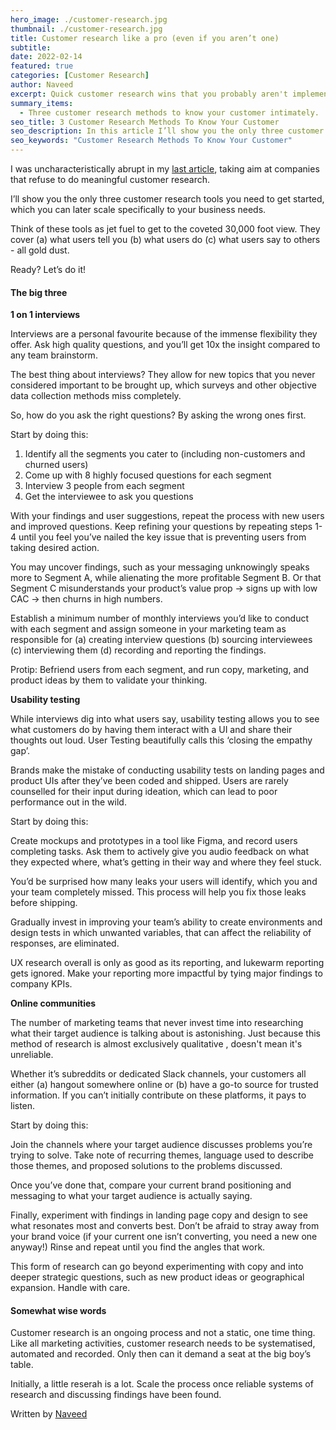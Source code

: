 ```yaml
---
hero_image: ./customer-research.jpg
thumbnail: ./customer-research.jpg
title: Customer research like a pro (even if you aren’t one)
subtitle:
date: 2022-02-14
featured: true
categories: [Customer Research]
author: Naveed
excerpt: Quick customer research wins that you probably aren't implementing.
summary_items:
  - Three customer research methods to know your customer intimately.
seo_title: 3 Customer Research Methods To Know Your Customer
seo_description: In this article I’ll show you the only three customer research tools you need to get started, which you can scale specifically to your business needs.
seo_keywords: "Customer Research Methods To Know Your Customer"
---
```


I was uncharacteristically abrupt in my [last article](https://double-agency.com/blog/not-knowing-your-customers-killing-you), taking aim at companies that refuse to do meaningful customer research.

I’ll show you the only three customer research tools you need to get started, which you can later scale specifically to your business needs.

Think of these tools as jet fuel to get to the coveted 30,000 foot view. They cover (a) what users tell you (b) what users do (c) what users say to others - all gold dust.

Ready? Let’s do it!

#### **The big three**

**1 on 1 interviews**

Interviews are a personal favourite because of the immense flexibility they offer. Ask high quality questions, and you’ll get 10x the insight compared to any team brainstorm.

The best thing about interviews? They allow for new topics that you never considered important to be brought up, which surveys and other objective data collection methods miss completely.

So, how do you ask the right questions? By asking the wrong ones first.

Start by doing this:

1. Identify all the segments you cater to (including non-customers and churned users)
2. Come up with 8 highly focused questions for each segment
3. Interview 3 people from each segment
4. Get the interviewee to ask you questions

With your findings and user suggestions, repeat the process with new users and improved questions. Keep refining your questions by repeating steps 1-4 until you feel you’ve nailed the key issue that is preventing users from taking desired action.

You may uncover findings, such as your messaging unknowingly speaks more to Segment A, while alienating the more profitable Segment B. Or that Segment C misunderstands your product’s value prop → signs up with low CAC → then churns in high numbers.

Establish a minimum number of monthly interviews you’d like to conduct with each segment and assign someone in your marketing team as responsible for (a) creating interview questions (b) sourcing interviewees (c) interviewing them (d) recording and reporting the findings.

Protip: Befriend users from each segment, and run copy, marketing, and product ideas by them to validate your thinking.

**Usability testing**

While interviews dig into what users say, usability testing allows you to see what customers do by having them interact with a UI and share their thoughts out loud. User Testing beautifully calls this ‘closing the empathy gap’.

Brands make the mistake of conducting usability tests on landing pages and product UIs after they’ve been coded and shipped. Users are rarely counselled for their input during ideation, which can lead to poor performance out in the wild.

Start by doing this:

Create mockups and prototypes in a tool like Figma, and record users completing tasks. Ask them to actively give you audio feedback on what they expected where, what’s getting in their way and where they feel stuck.

You’d be surprised how many leaks your users will identify, which you and your team completely missed. This process will help you fix those leaks before shipping.

Gradually invest in improving your team’s ability to create environments and design tests in which unwanted variables, that can affect the reliability of responses, are eliminated.

UX research overall is only as good as its reporting, and lukewarm reporting gets ignored. Make your reporting more impactful by tying major findings to company KPIs.

**Online communities**

The number of marketing teams that never invest time into researching what their target audience is talking about is astonishing. Just because this method of research is almost exclusively qualitative , doesn't mean it's unreliable.

Whether it’s subreddits or dedicated Slack channels, your customers all either (a) hangout somewhere online or (b) have a go-to source for trusted information. If you can’t initially contribute on these platforms, it pays to listen.

Start by doing this:

Join the channels where your target audience discusses problems you’re trying to solve. Take note of recurring themes, language used to describe those themes, and proposed solutions to the problems discussed.

Once you’ve done that, compare your current brand positioning and messaging to what your target audience is actually saying.

Finally, experiment with findings in landing page copy and design to see what resonates most and converts best. Don’t be afraid to stray away from your brand voice (if your current one isn’t converting, you need a new one anyway!) Rinse and repeat until you find the angles that work.

This form of research can go beyond experimenting with copy and into deeper strategic questions, such as new product ideas or geographical expansion. Handle with care.

#### **Somewhat wise words**

Customer research is an ongoing process and not a static, one time thing. Like all marketing activities, customer research needs to be systematised, automated and recorded. Only then can it demand a seat at the big boy’s table.

Initially, a little reserah is a lot. Scale the process once reliable systems of research and discussing findings have been found.

Written by [Naveed](https://www.linkedin.com/in/naveed-tariq/)
